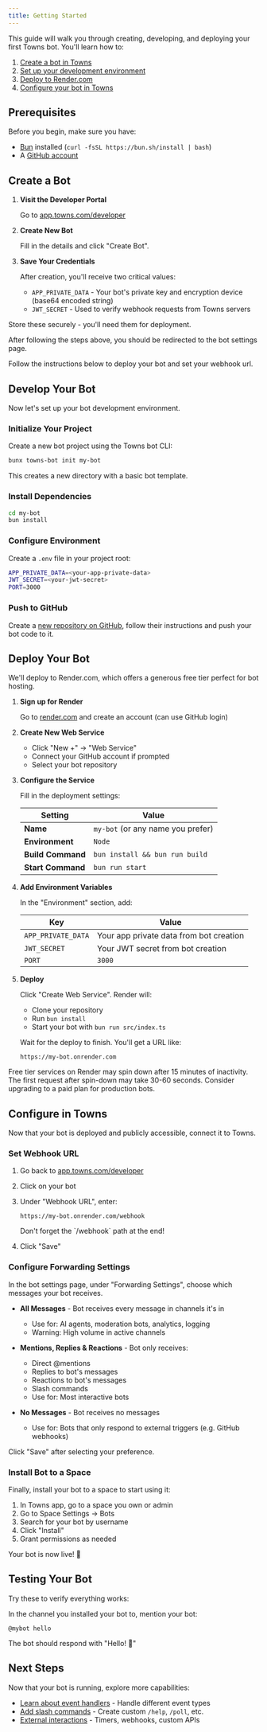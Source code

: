 ```yaml
---
title: Getting Started
---
```


This guide will walk you through creating, developing, and deploying your first Towns bot. You'll learn how to:

1. [Create a bot in Towns](#create-a-bot)
2. [Set up your development environment](#develop-your-bot)
3. [Deploy to Render.com](#deploy-your-bot)
4. [Configure your bot in Towns](#configure-in-towns)

## Prerequisites

Before you begin, make sure you have:
- [Bun](https://bun.sh) installed (`curl -fsSL https://bun.sh/install | bash`)
- A [GitHub account](https://github.com/signup)

## Create a Bot

1. **Visit the Developer Portal**

   Go to [app.towns.com/developer](https://app.towns.com/developer)

2. **Create New Bot**

   Fill in the details and click "Create Bot".

3. **Save Your Credentials**

   After creation, you'll receive two critical values:

   - `APP_PRIVATE_DATA` - Your bot's private key and encryption device (base64 encoded string)
   - `JWT_SECRET` - Used to verify webhook requests from Towns servers

<Note>
   Store these securely - you'll need them for deployment.
</Note>

After following the steps above, you should be redirected to the bot settings page. 

Follow the instructions below to deploy your bot and set your webhook url.

## Develop Your Bot

Now let's set up your bot development environment.

### Initialize Your Project

Create a new bot project using the Towns bot CLI:

```bash
bunx towns-bot init my-bot
```

This creates a new directory with a basic bot template.

### Install Dependencies

```bash
cd my-bot
bun install
```

### Configure Environment

Create a `.env` file in your project root:

```bash .env
APP_PRIVATE_DATA=<your-app-private-data>
JWT_SECRET=<your-jwt-secret>
PORT=3000
```

### Push to GitHub

Create a [new repository on GitHub](https://github.com/new), follow their instructions and push your bot code to it.


## Deploy Your Bot

We'll deploy to Render.com, which offers a generous free tier perfect for bot hosting.

1. **Sign up for Render**

   Go to [render.com](https://render.com) and create an account (can use GitHub login)

2. **Create New Web Service**

   - Click "New +" → "Web Service"
   - Connect your GitHub account if prompted
   - Select your bot repository

3. **Configure the Service**

   Fill in the deployment settings:

   | Setting | Value |
   |---------|-------|
   | **Name** | `my-bot` (or any name you prefer) |
   | **Environment** | `Node` |
   | **Build Command** | `bun install && bun run build` |
   | **Start Command** | `bun run start` |

4. **Add Environment Variables**

   In the "Environment" section, add:

   | Key | Value |
   |-----|-------|
   | `APP_PRIVATE_DATA` | Your app private data from bot creation |
   | `JWT_SECRET` | Your JWT secret from bot creation |
   | `PORT` | `3000` |

5. **Deploy**

   Click "Create Web Service". Render will:
   - Clone your repository
   - Run `bun install`
   - Start your bot with `bun run src/index.ts`

   Wait for the deploy to finish. You'll get a URL like:
   ```
   https://my-bot.onrender.com
   ```

<Note>
Free tier services on Render may spin down after 15 minutes of inactivity. The first request after spin-down may take 30-60 seconds. Consider upgrading to a paid plan for production bots.
</Note>

## Configure in Towns

Now that your bot is deployed and publicly accessible, connect it to Towns.

### Set Webhook URL

1. Go back to [app.towns.com/developer](https://app.towns.com/developer)
2. Click on your bot
3. Under "Webhook URL", enter:
   ```
   https://my-bot.onrender.com/webhook
   ```
   <Warning>
   Don't forget the `/webhook` path at the end!
   </Warning>

4. Click "Save"

### Configure Forwarding Settings

In the bot settings page, under "Forwarding Settings", choose which messages your bot receives.

- **All Messages** - Bot receives every message in channels it's in
  - Use for: AI agents, moderation bots, analytics, logging
  - Warning: High volume in active channels

- **Mentions, Replies & Reactions** - Bot only receives:
  - Direct @mentions
  - Replies to bot's messages
  - Reactions to bot's messages
  - Slash commands
  - Use for: Most interactive bots

- **No Messages** - Bot receives no messages
  - Use for: Bots that only respond to external triggers (e.g. GitHub webhooks)

Click "Save" after selecting your preference.


### Install Bot to a Space

Finally, install your bot to a space to start using it:

1. In Towns app, go to a space you own or admin
2. Go to Space Settings → Bots
3. Search for your bot by username
4. Click "Install"
5. Grant permissions as needed

Your bot is now live! 🎉

## Testing Your Bot

Try these to verify everything works:

In the channel you installed your bot to, mention your bot:
```
@mybot hello
```

The bot should respond with "Hello! 👋"



## Next Steps

Now that your bot is running, explore more capabilities:

- [Learn about event handlers](/build/bots/events) - Handle different event types
- [Add slash commands](/build/bots/slash-commands) - Create custom `/help`, `/poll`, etc.
- [External interactions](/build/bots/external-interactions) - Timers, webhooks, custom APIs
